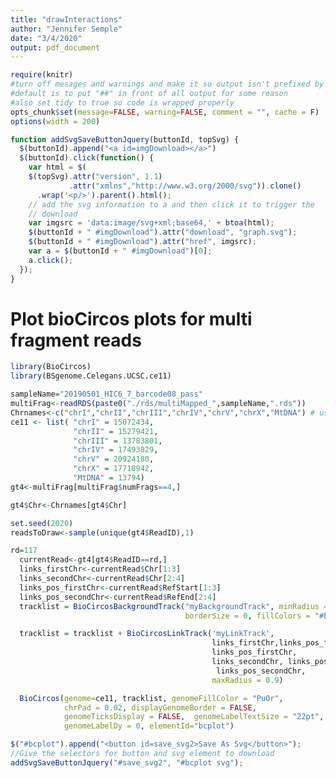 ```yaml
---
title: "drawInteractions"
author: "Jennifer Semple"
date: "3/4/2020"
output: pdf_document
---
```


```r
require(knitr)
#turn off mesages and warnings and make it so output isn't prefixed by anything,
#default is to put "##" in front of all output for some reason
#also set tidy to true so code is wrapped properly 
opts_chunk$set(message=FALSE, warning=FALSE, comment = "", cache = F)
options(width = 200)
```

```js
function addSvgSaveButtonJquery(buttonId, topSvg) {
  $(buttonId).append("<a id=imgDownload></a>")
  $(buttonId).click(function() {
    var html = $(
    $(topSvg).attr("version", 1.1)
             .attr("xmlns","http://www.w3.org/2000/svg")).clone()
      .wrap('<p/>').parent().html();
    // add the svg information to a and then click it to trigger the
    // download
    var imgsrc = 'data:image/svg+xml;base64,' + btoa(html);
    $(buttonId + " #imgDownload").attr("download", "graph.svg");
    $(buttonId + " #imgDownload").attr("href", imgsrc);
    var a = $(buttonId + " #imgDownload")[0];
    a.click();
  });
}
```


# Plot bioCircos plots for multi fragment reads
```r
library(BioCircos)
library(BSgenome.Celegans.UCSC.ce11)

sampleName="20190501_HIC6_7_barcode08_pass"
multiFrag<-readRDS(paste0("./rds/multiMapped_",sampleName,".rds"))
Chrnames<-c("chrI","chrII","chrIII","chrIV","chrV","chrX","MtDNA") # used to get rid of mtDNA
ce11 <- list( "chrI" = 15072434,
              "chrII" = 15279421,
              "chrIII" = 13783801,
              "chrIV" = 17493829,
              "chrV" = 20924180,
              "chrX" = 17718942,
              "MtDNA" = 13794)
gt4<-multiFrag[multiFrag$numFrags==4,]

gt4$Chr<-Chrnames[gt4$Chr]

set.seed(2020)
readsToDraw<-sample(unique(gt4$ReadID),1)

rd=117
  currentRead<-gt4[gt4$ReadID==rd,]
  links_firstChr<-currentRead$Chr[1:3]
  links_secondChr<-currentRead$Chr[2:4]
  links_pos_firstChr<-currentRead$RefStart[1:3]
  links_pos_secondChr<-currentRead$RefEnd[2:4]
  tracklist = BioCircosBackgroundTrack("myBackgroundTrack", minRadius = 0, maxRadius = 0.9,
                                       borderSize = 0, fillColors = "#EEFFEE")

  tracklist = tracklist + BioCircosLinkTrack('myLinkTrack',
                                             links_firstChr,links_pos_firstChr,
                                             links_pos_firstChr,
                                             links_secondChr, links_pos_secondChr,
                                              links_pos_secondChr,
                                             maxRadius = 0.9)

  BioCircos(genome=ce11, tracklist, genomeFillColor = "PuOr",
            chrPad = 0.02, displayGenomeBorder = FALSE,
            genomeTicksDisplay = FALSE,  genomeLabelTextSize = "22pt", 
            genomeLabelDy = 0, elementId="bcplot")

```

```js
$("#bcplot").append("<button id=save_svg2>Save As Svg</button>");
//Give the selectors for button and svg element to download
addSvgSaveButtonJquery("#save_svg2", "#bcplot svg");
```


